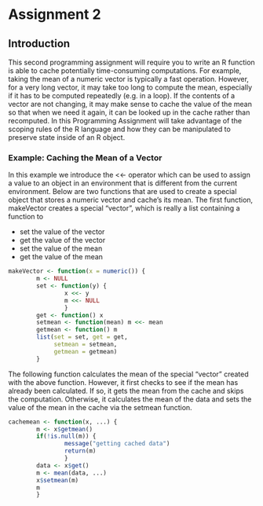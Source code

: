 Assignment 2
========================================================

## Introduction

This second programming assignment will require you to write an R function is able to cache potentially time-consuming computations. For example, taking the mean of a numeric vector is typically a fast operation. However, for a very long vector, it may take too long to compute the mean, especially if it has to be computed repeatedly (e.g. in a loop). If the contents of a vector are not changing, it may make sense to cache the value of the mean so that when we need it again, it can be looked up in the cache rather than recomputed. In this Programming Assignment will take advantage of the scoping rules of the R language and how they can be manipulated to preserve state inside of an R object.

### Example: Caching the Mean of a Vector

In this example we introduce the <<- operator which can be used to assign a value to an object in an environment that is different from the current environment. Below are two functions that are used to create a special object that stores a numeric vector and cache's its mean.
The first function, makeVector creates a special "vector", which is really a list containing a function to

- set the value of the vector
- get the value of the vector
- set the value of the mean
- get the value of the mean


```r
makeVector <- function(x = numeric()) {
        m <- NULL
        set <- function(y) {
                x <<- y
                m <<- NULL
                }
        get <- function() x
        setmean <- function(mean) m <<- mean
        getmean <- function() m
        list(set = set, get = get,
             setmean = setmean,
             getmean = getmean)
        }
```

The following function calculates the mean of the special "vector" created with the above function. However, it first checks to see if the mean has already been calculated. If so, it gets the mean from the cache and skips the computation. Otherwise, it calculates the mean of the data and sets the value of the mean in the cache via the setmean function.

```r
cachemean <- function(x, ...) {
        m <- x$getmean()
        if(!is.null(m)) {
                message("getting cached data")
                return(m)
                }
        data <- x$get()
        m <- mean(data, ...)
        x$setmean(m)
        m
        }
```

